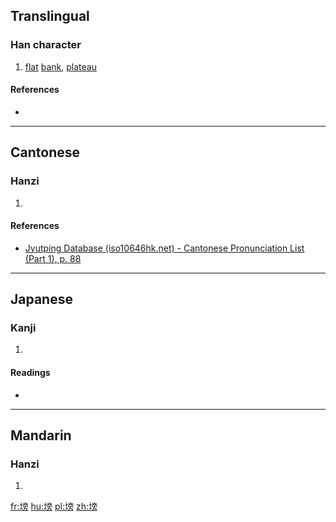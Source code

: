==Translingual==

===Han character===
{{Han char|rn=32|rad=土|as=10|sn=13|four=40127|canj=GYBS|ids=⿰土旁}}

# [[flat]] [[bank]], [[plateau]]

====References====
* {{Han ref|kx=0236.070|dkj=05347|dj=0473.210|hdz=10474.020|uh=585D|ud=22621|bh=DCEB|bd=56555}}

----

==Cantonese==

===Hanzi===
{{yue-hanzi|jyut=[[bong6]]|y=bong6}}

# {{defn|lang=yue|sort=土10}}

====References====
*[http://www.iso10646hk.net/jp/document/download.jsp Jyutping Database (iso10646hk.net) - Cantonese Pronunciation List (Part 1), p. 88]

----

==Japanese==

===Kanji===
{{ja-kanji|grade=|rs=土10}}

# {{defn|lang=ja|sort=土10}}

====Readings====
* {{ja-readings|on=[[はう]] (hau), [[ばう]] (bau)|kun=}}

----

==Mandarin==

===Hanzi===
{{cmn-hanzi|pin=[[bàng]] ([[bang4]])|wg=pang<sup>4</sup>}}

# {{defn|lang=cmn|sort=土10}}

[[fr:塝]]
[[hu:塝]]
[[pl:塝]]
[[zh:塝]]